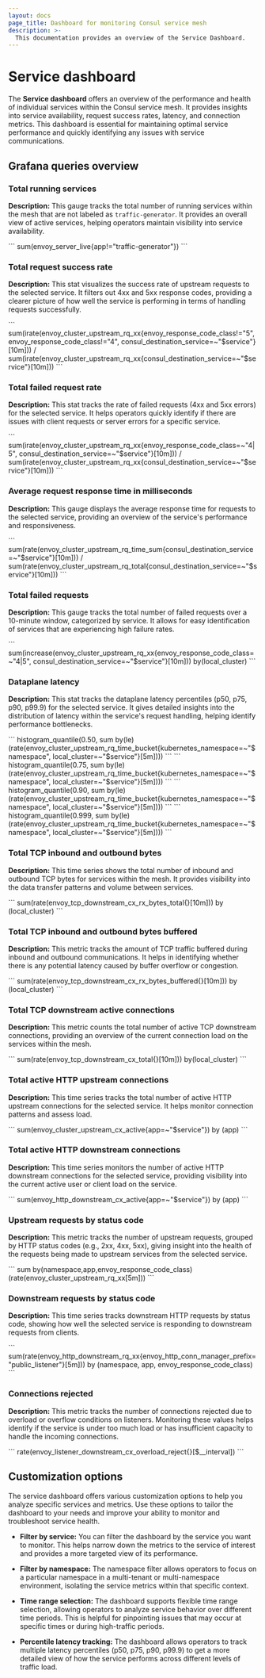 ```yaml
---
layout: docs
page_title: Dashboard for monitoring Consul service mesh
description: >-
  This documentation provides an overview of the Service Dashboard.
---
```


# Service dashboard

The **Service dashboard** offers an overview of the performance and health of individual services within the Consul service mesh. It provides insights into service availability, request success rates, latency, and connection metrics. This dashboard is essential for maintaining optimal service performance and quickly identifying any issues with service communications.

## Grafana queries overview

### Total running services

**Description:** This gauge tracks the total number of running services within the mesh that are not labeled as `traffic-generator`. It provides an overall view of active services, helping operators maintain visibility into service availability.

<CodeBlockConfig heading="Grafana query" language="promql">
```
sum(envoy_server_live{app!="traffic-generator"})
```
</CodeBlockConfig>

### Total request success rate

**Description:** This stat visualizes the success rate of upstream requests to the selected service. It filters out 4xx and 5xx response codes, providing a clearer picture of how well the service is performing in terms of handling requests successfully.

<CodeBlockConfig heading="Grafana query" language="promql">
```
sum(irate(envoy_cluster_upstream_rq_xx{envoy_response_code_class!="5", envoy_response_code_class!="4", consul_destination_service=~"$service"}[10m])) / sum(irate(envoy_cluster_upstream_rq_xx{consul_destination_service=~"$service"}[10m]))
```
</CodeBlockConfig>

### Total failed request rate

**Description:** This stat tracks the rate of failed requests (4xx and 5xx errors) for the selected service. It helps operators quickly identify if there are issues with client requests or server errors for a specific service.

<CodeBlockConfig heading="Grafana query" language="promql">
```
sum(irate(envoy_cluster_upstream_rq_xx{envoy_response_code_class=~"4|5", consul_destination_service=~"$service"}[10m])) / sum(irate(envoy_cluster_upstream_rq_xx{consul_destination_service=~"$service"}[10m]))
```
</CodeBlockConfig>

### Average request response time in milliseconds

**Description:** This gauge displays the average response time for requests to the selected service, providing an overview of the service's performance and responsiveness.

<CodeBlockConfig heading="Grafana query" language="promql">
```
sum(rate(envoy_cluster_upstream_rq_time_sum{consul_destination_service=~"$service"}[10m])) / sum(rate(envoy_cluster_upstream_rq_total{consul_destination_service=~"$service"}[10m]))
```
</CodeBlockConfig>

### Total failed requests

**Description:** This gauge tracks the total number of failed requests over a 10-minute window, categorized by service. It allows for easy identification of services that are experiencing high failure rates.

<CodeBlockConfig heading="Grafana query" language="promql">
```
sum(increase(envoy_cluster_upstream_rq_xx{envoy_response_code_class=~"4|5", consul_destination_service=~"$service"}[10m])) by(local_cluster)
```
</CodeBlockConfig>

### Dataplane latency

**Description:** This stat tracks the dataplane latency percentiles (p50, p75, p90, p99.9) for the selected service. It gives detailed insights into the distribution of latency within the service's request handling, helping identify performance bottlenecks.

<CodeBlockConfig heading="Grafana query" language="promql">
```
histogram_quantile(0.50, sum by(le) (rate(envoy_cluster_upstream_rq_time_bucket{kubernetes_namespace=~"$namespace", local_cluster=~"$service"}[5m])))
```
</CodeBlockConfig>

<CodeBlockConfig heading="Grafana query" language="promql">
```
histogram_quantile(0.75, sum by(le) (rate(envoy_cluster_upstream_rq_time_bucket{kubernetes_namespace=~"$namespace", local_cluster=~"$service"}[5m])))
```
</CodeBlockConfig>

<CodeBlockConfig heading="Grafana query" language="promql">
```
histogram_quantile(0.90, sum by(le) (rate(envoy_cluster_upstream_rq_time_bucket{kubernetes_namespace=~"$namespace", local_cluster=~"$service"}[5m])))
```
</CodeBlockConfig>

<CodeBlockConfig heading="Grafana query" language="promql">
```
histogram_quantile(0.999, sum by(le) (rate(envoy_cluster_upstream_rq_time_bucket{kubernetes_namespace=~"$namespace", local_cluster=~"$service"}[5m])))
```
</CodeBlockConfig>

### Total TCP inbound and outbound bytes

**Description:** This time series shows the total number of inbound and outbound TCP bytes for services within the mesh. It provides visibility into the data transfer patterns and volume between services.

<CodeBlockConfig heading="Grafana query" language="promql">
```
sum(rate(envoy_tcp_downstream_cx_rx_bytes_total{}[10m])) by (local_cluster)
```
</CodeBlockConfig>

### Total TCP inbound and outbound bytes buffered

**Description:** This metric tracks the amount of TCP traffic buffered during inbound and outbound communications. It helps in identifying whether there is any potential latency caused by buffer overflow or congestion.

<CodeBlockConfig heading="Grafana query" language="promql">
```
sum(rate(envoy_tcp_downstream_cx_rx_bytes_buffered{}[10m])) by (local_cluster)
```
</CodeBlockConfig>

### Total TCP downstream active connections

**Description:** This metric counts the total number of active TCP downstream connections, providing an overview of the current connection load on the services within the mesh.

<CodeBlockConfig heading="Grafana query" language="promql">
```
sum(rate(envoy_tcp_downstream_cx_total{}[10m])) by(local_cluster)
```
</CodeBlockConfig>

### Total active HTTP upstream connections

**Description:** This time series tracks the total number of active HTTP upstream connections for the selected service. It helps monitor connection patterns and assess load.

<CodeBlockConfig heading="Grafana query" language="promql">
```
sum(envoy_cluster_upstream_cx_active{app=~"$service"}) by (app)
```
</CodeBlockConfig>

### Total active HTTP downstream connections

**Description:** This time series monitors the number of active HTTP downstream connections for the selected service, providing visibility into the current active user or client load on the service.

<CodeBlockConfig heading="Grafana query" language="promql">
```
sum(envoy_http_downstream_cx_active{app=~"$service"}) by (app)
```
</CodeBlockConfig>

### Upstream requests by status code

**Description:** This metric tracks the number of upstream requests, grouped by HTTP status codes (e.g., 2xx, 4xx, 5xx), giving insight into the health of the requests being made to upstream services from the selected service.

<CodeBlockConfig heading="Grafana query" language="promql">
```
sum by(namespace,app,envoy_response_code_class) (rate(envoy_cluster_upstream_rq_xx[5m]))
```
</CodeBlockConfig>

### Downstream requests by status code

**Description:** This time series tracks downstream HTTP requests by status code, showing how well the selected service is responding to downstream requests from clients.

<CodeBlockConfig heading="Grafana query" language="promql">
```
sum(rate(envoy_http_downstream_rq_xx{envoy_http_conn_manager_prefix="public_listener"}[5m])) by (namespace, app, envoy_response_code_class)
```
</CodeBlockConfig>

### Connections rejected

**Description:** This metric tracks the number of connections rejected due to overload or overflow conditions on listeners. Monitoring these values helps identify if the service is under too much load or has insufficient capacity to handle the incoming connections.

<CodeBlockConfig heading="Grafana query" language="promql">
```
rate(envoy_listener_downstream_cx_overload_reject{}[$__interval])
```
</CodeBlockConfig>

## Customization options

The service dashboard offers various customization options to help you analyze specific services and metrics. Use these options to tailor the dashboard to your needs and improve your ability to monitor and troubleshoot service health.

- **Filter by service:** You can filter the dashboard by the service you want to monitor. This helps narrow down the metrics to the service of interest and provides a more targeted view of its performance.
  
- **Filter by namespace:** The namespace filter allows operators to focus on a particular namespace in a multi-tenant or multi-namespace environment, isolating the service metrics within that specific context.

- **Time range selection:** The dashboard supports flexible time range selection, allowing operators to analyze service behavior over different time periods. This is helpful for pinpointing issues that may occur at specific times or during high-traffic periods.

- **Percentile latency tracking:** The dashboard allows operators to track multiple latency percentiles (p50, p75, p90, p99.9) to get a more detailed view of how the service performs across different levels of traffic load.
